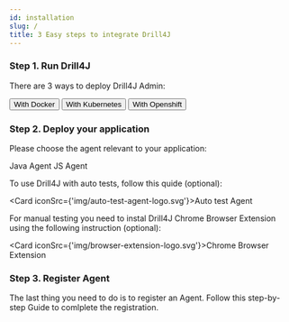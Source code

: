 ```yaml
---
id: installation
slug: /
title: 3 Easy steps to integrate Drill4J
---
```



### Step 1. Run Drill4J

There are 3 ways to deploy Drill4J Admin:

<div class="flex justify-center items-center flex-wrap gap-x-4">
    <button class="button-ghost">
        <DockerIcon/>
        With Docker
    </button>
    <button class="button-ghost">
        <KubernetesIcon/>
        With Kubernetes
    </button>
    <button class="button-ghost">
        <OpenshiftIcon/>
        With Openshift
    </button>
</div>

### Step 2. Deploy your application

Please choose the agent relevant to your application:

<div class="flex flex-wrap gap-x-5">
    <Card iconSrc={'img/java-logo.svg'}>Java Agent</Card>
    <Card iconSrc={'img/javascript-logo.svg'}>JS Agent</Card>
</div>

To use Drill4J with auto tests, follow this quide (optional):

<Card iconSrc={'img/auto-test-agent-logo.svg'}>Auto test Agent</Card>

For manual testing you need to instal Drill4J Chrome Browser Extension using the following instruction (optional):

<Card iconSrc={'img/browser-extension-logo.svg'}>Chrome Browser Extension</Card>

### Step 3. Register Agent

The last thing you need to do is to register an Agent. Follow this step-by-step <a>Guide <ExternalLinkIcon/></a> to comlplete the registration.


